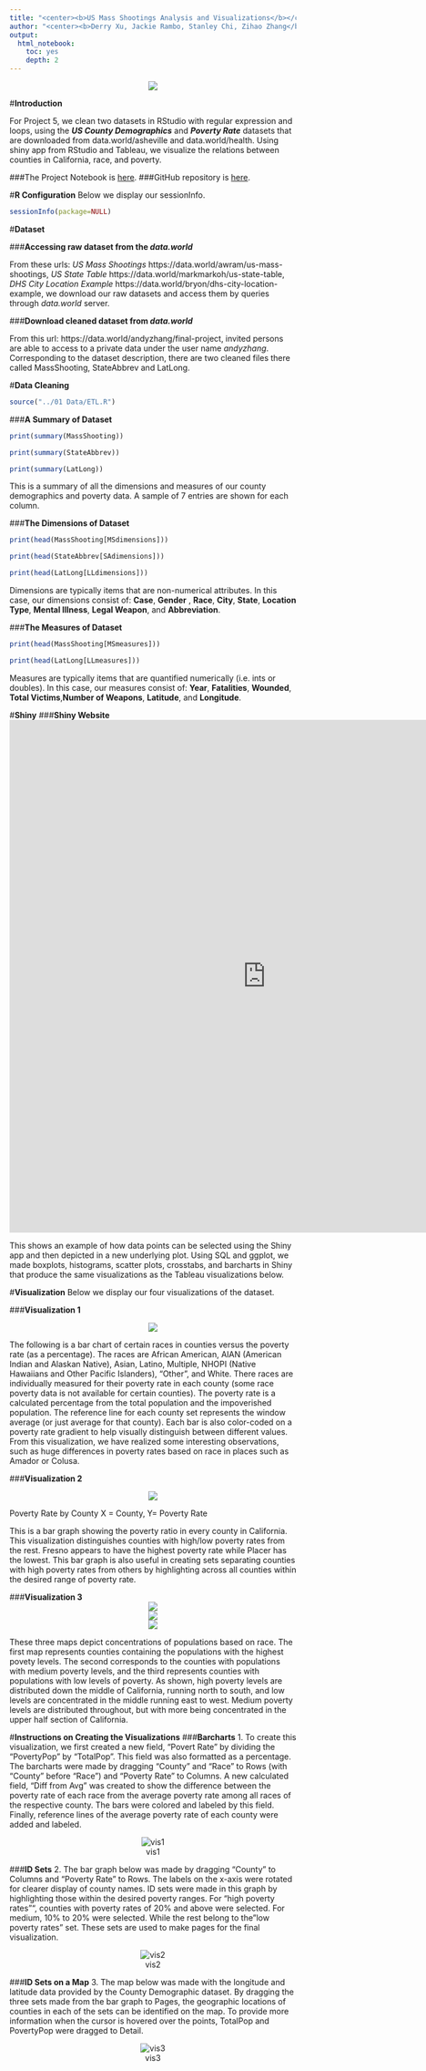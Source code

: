 ```yaml
---
title: "<center><b>US Mass Shootings Analysis and Visualizations</b></center>"
author: "<center><b>Derry Xu, Jackie Rambo, Stanley Chi, Zihao Zhang</b></center>"
output:
  html_notebook:
    toc: yes
    depth: 2
---
```

<center>![](usflag.png)</center>

#**Introduction**

For Project 5, we clean two datasets in RStudio with regular expression and loops, using the ***US County Demographics*** and ***Poverty Rate*** datasets that are downloaded from data.world/asheville and data.world/health. Using shiny app from RStudio and Tableau, we visualize the relations between counties in California, race, and poverty.

###The Project Notebook is [here](US Mass Shootings.nb.html). 
###GitHub repository is [here](https://github.com/CannataUTDV/s17dvfinalproject-dvproject-5-chi-rambo-xu-zhang).

#**R Configuration**
Below we display our sessionInfo.

```r
sessionInfo(package=NULL)
```

#**Dataset**

###**Accessing raw dataset from the _data.world_**

From these urls: _US Mass Shootings_ https://data.world/awram/us-mass-shootings, _US State Table_ https://data.world/markmarkoh/us-state-table, _DHS City Location Example_ https://data.world/bryon/dhs-city-location-example, we download our raw datasets and access them by queries through _data.world_ server.

###**Download cleaned dataset from _data.world_**

From this url: https://data.world/andyzhang/final-project, invited persons are able to access to a private data under the user name _andyzhang_. Corresponding to the dataset description, there are two cleaned files there called MassShooting, StateAbbrev and LatLong.

#**Data Cleaning**

```r
source("../01 Data/ETL.R")
```

###**A Summary of Dataset**

```r
print(summary(MassShooting))
```

```r
print(summary(StateAbbrev))
```

```r
print(summary(LatLong))
```

This is a summary of all the dimensions and measures of our county demographics and poverty data. A sample of 7 entries are shown for each column.

###**The Dimensions of Dataset**

```r
print(head(MassShooting[MSdimensions]))
```

```r
print(head(StateAbbrev[SAdimensions]))
```

```r
print(head(LatLong[LLdimensions]))
```

Dimensions are typically items that are non-numerical attributes. In this case, our dimensions consist of: **Case**, **Gender** , **Race**, **City**, **State**, **Location Type**, **Mental Illness**, **Legal Weapon**, and **Abbreviation**.

###**The Measures of Dataset**

```r
print(head(MassShooting[MSmeasures]))
```

```r
print(head(LatLong[LLmeasures]))
```

Measures are typically items that are quantified numerically (i.e. ints or doubles). In this case, our measures consist of: **Year**, **Fatalities**, **Wounded**, **Total Victims**,**Number of Weapons**, **Latitude**, and **Longitude**.

#**Shiny**
###**Shiny Website**
<iframe src="https://andyzihaozhang.shinyapps.io/project6/" style="border: none; width: 900px; height: 900px"></iframe>

This shows an example of how data points can be selected using the Shiny app and then depicted in a new underlying plot. Using SQL and ggplot, we made boxplots, histograms, scatter plots, crosstabs, and barcharts in Shiny that produce the same visualizations as the Tableau visualizations below.

#**Visualization**
Below we display our four visualizations of the dataset.

###**Visualization 1**

<center>![](barcharts.png)</center>

The following is a bar chart of certain races in counties versus the poverty rate (as a percentage). The races are African American, AIAN (American Indian and Alaskan Native), Asian, Latino, Multiple, NHOPI (Native Hawaiians and Other Pacific Islanders), “Other”, and White. There races are individually measured for their poverty rate in each county (some race poverty data is not available for certain counties). The poverty rate is a calculated percentage from the total population and the impoverished population. The reference line for each county set represents the window average (or just average for that county). Each bar is also color-coded on a poverty rate gradient to help visually distinguish between different values. From this visualization, we have realized some interesting observations, such as huge differences in poverty rates based on race in places such as Amador or Colusa.

###**Visualization 2**

<center>![](idsets.png)</center>

Poverty Rate by County
X = County, Y= Poverty Rate

This is a bar graph showing the poverty ratio in every county in California. This visualization distinguishes counties with high/low poverty rates from the rest. Fresno appears to have the highest poverty rate while Placer has the lowest. This bar graph is also useful in creating sets separating counties with high poverty rates from others by highlighting across all counties within the desired range of poverty rate.

###**Visualization 3**
<center>![](highpov.png)</center>
<center>![](medpov.png)</center>
<center>![](lowpov.png)</center>

These three maps depict concentrations of populations based on race. The first 
map represents counties containing the populations with the highest povety levels.
The second corresponds to the counties with populations with medium poverty levels, and the third represents counties with populations with low levels of poverty. As shown, high poverty levels are distributed down the middle of California, running north to south, and low levels are concentrated in the middle running east to west. Medium poverty levels are distributed throughout, but with more being concentrated in the upper half section of California.

#**Instructions on Creating the Visualizations**
###**Barcharts**
1. To create this visualization, we first created a new field, "Povert Rate" by dividing the "PovertyPop" by "TotalPop". This field was also formatted as a percentage. The barcharts were made by dragging "County" and "Race" to Rows (with "County" before "Race") and "Poverty Rate" to Columns. A new calculated field, "Diff from Avg" was created to show the difference between the poverty rate of each race from the average poverty rate among all races of the respective county. The bars were colored and labeled by this field. Finally, reference lines of the average poverty rate of each county were added and labeled.
<center>![vis1](barcharts.png)</center>

###**ID Sets**
2. The bar graph below was made by dragging "County" to Columns and "Poverty Rate" to Rows. The labels on the x-axis were rotated for clearer display of county names. ID sets were made in this graph by highlighting those within the desired poverty ranges. For "high poverty rates"", counties with poverty rates of 20% and above were selected. For medium, 10% to 20% were selected. While the rest belong to the "low poverty rates" set. These sets are used to make pages for the final visualization.
<center>![vis2](idsets.png)</center>

###**ID Sets on a Map**
3. The map below was made with the longitude and latitude data provided by the County Demographic dataset. By dragging the three sets made from the bar graph to Pages, the geographic locations of counties in each of the sets can be identified on the map. To provide more information when the cursor is hovered over the points, TotalPop and PovertyPop were dragged to Detail.
<center>![vis3](highpov.png)</center>